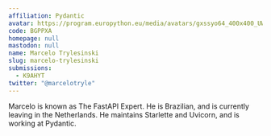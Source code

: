 ```yaml
---
affiliation: Pydantic
avatar: https://program.europython.eu/media/avatars/gxssyo64_400x400_UWBnBAf.jpg
code: BGPPXA
homepage: null
mastodon: null
name: Marcelo Trylesinski
slug: marcelo-trylesinski
submissions:
  - K9AHYT
twitter: "@marcelotryle"
---
```


Marcelo is known as The FastAPI Expert. He is Brazilian, and is currently
leaving in the Netherlands. He maintains Starlette and Uvicorn, and is working
at Pydantic.
